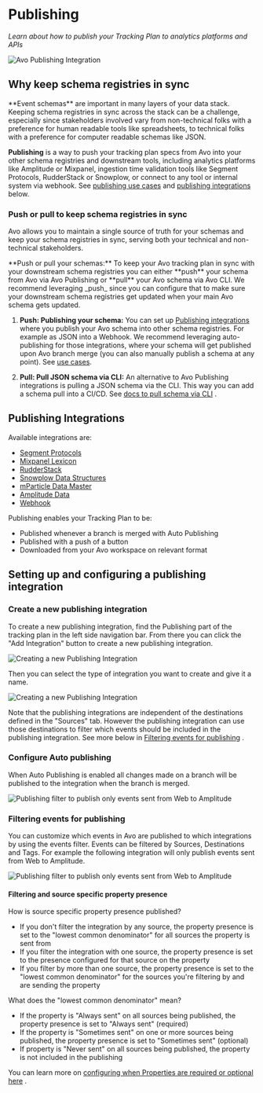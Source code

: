 
# Publishing

_Learn about how to publish your Tracking Plan to analytics platforms and APIs_

![Avo Publishing Integration](/docs/images/publishing.svg)

## Why keep schema registries in sync

<Callout>
  **Event schemas** are important in many layers of your data stack. Keeping
  schema registries in sync across the stack can be a challenge, especially
  since stakeholders involved vary from non-technical folks with a preference
  for human readable tools like spreadsheets, to technical folks with a
  preference for computer readable schemas like JSON.
</Callout>

**Publishing** is a way to push your tracking plan specs from Avo into your other
schema registries and downstream tools, including analytics platforms like
Amplitude or Mixpanel, ingestion time validation tools like Segment Protocols,
RudderStack or Snowplow, or connect to any tool or internal system via webhook.
See [publishing use cases](#publishing-use-cases) and [publishing integrations](#publishing-integrations) below.

### Push or pull to keep schema registries in sync

Avo allows you to maintain a single source of truth for your schemas and keep
your schema registries in sync, serving both your technical and non-technical
stakeholders.

<Callout>
  **Push or pull your schemas:** To keep your Avo tracking plan in sync with
  your downstream schema registries you can either **push** your schema from Avo
  via Avo Publishing or **pull** your Avo schema via Avo CLI. We recommend
  leveraging _push_ since you can configure that to make sure your downstream
  schema registries get updated when your main Avo schema gets updated.
</Callout>

1. **Push: Publishing your schema:** You can set up [Publishing integrations](#publishing-integrations)
   where you publish your Avo schema into other schema registries. For example as
   JSON into a Webhook. We recommend leveraging auto-publishing for those
   integrations, where your schema will get published upon Avo branch merge
   (you can also manually publish a schema at any point). See [use cases](#publishing-use-cases).

2. **Pull: Pull JSON schema via CLI:** An alternative to Avo Publishing integrations
   is pulling a JSON schema via the CLI. This way you can add a schema pull into
   a CI/CD. See [docs to pull schema via CLI](/workspace/tracking-plan/exporting#pull-json-schema-via-the-cli)
   .

## Publishing Integrations

Available integrations are:

- [Segment Protocols](/publishing/segment-protocols)
- [Mixpanel Lexicon](/publishing/mixpanel-lexicon)
- [RudderStack](/publishing/rudderstack)
- [Snowplow Data Structures](/publishing/snowplow-data-structures)
- [mParticle Data Master](/publishing/mparticle-data-master)
- [Amplitude Data](/publishing/amplitude-govern)
- [Webhook](/publishing/webhook-publishing)

Publishing enables your Tracking Plan to be:

- Published whenever a branch is merged with Auto Publishing
- Published with a push of a button
- Downloaded from your Avo workspace on relevant format

## Setting up and configuring a publishing integration

### Create a new publishing integration

To create a new publishing integration, find the Publishing part of the tracking plan in the left side navigation bar. From there you can click the "Add Integration" button to create a new publishing integration.

![Creating a new Publishing Integration](/docs/images/workspace/nav-publishing.png)

Then you can select the type of integration you want to create and give it a name.

![Creating a new Publishing Integration](/docs/images/workspace/integrations/create-integration.png)

Note that the publishing integrations are independent of the destinations defined in the "Sources" tab. However the publishing integration can use those destinations to filter which events should be included in the publishing integration. See more below in [Filtering events for publishing](/workspace/tracking-plan/publishing#filtering-events-for-publishing)
.

### Configure Auto publishing

When Auto Publishing is enabled all changes made on a branch will be published to the integration when the branch is merged.

![Publishing filter to publish only events sent from Web to Amplitude](/docs/images/auto_publishing.png)

### Filtering events for publishing

You can customize which events in Avo are published to which integrations by using the events filter. Events can be filtered by Sources, Destinations and Tags. For example the following integration will only publish events sent from Web to Amplitude.

![Publishing filter to publish only events sent from Web to Amplitude](/docs/images/publish_filter.png)

#### Filtering and source specific property presence

How is source specific property presence published?

- If you don't filter the integration by any source, the property presence is set to the "lowest common denominator" for all sources the property is sent from
- If you filter the integration with one source, the property presence is set to the presence configured for that source on the property
- If you filter by more than one source, the property presence is set to the "lowest common denominator" for the sources you're filtering by and are sending the property

What does the "lowest common denominator" mean?

- If the property is "Always sent" on all sources being published, the property presence is set to "Always sent" (required)
- If the property is "Sometimes sent" on one or more sources being published, the property presence is set to "Sometimes sent" (optional)
- If property is "Never sent" on all sources being published, the property is not included in the publishing

You can learn more on [configuring when Properties are required or optional here](/workspace/tracking-plan/properties#a-nameproperty-presence-configurationa-configuring-when-properties-are-required-or-optional)
.
